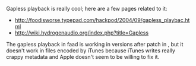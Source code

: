 Gapless playback is really cool; here are a few pages related to it:

* http://foodisworse.typepad.com/hackpod/2004/09/gapless_playbac.html
* http://wiki.hydrogenaudio.org/index.php?title=Gapless


The gapless playback in faad is working in versions after patch in {{Bug|784}}, but it doesn't work in files encoded by iTunes because iTunes writes really crappy metadata and Apple doesn't seem to be willing to fix it.